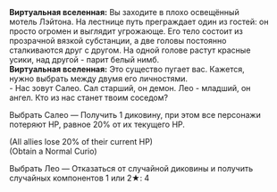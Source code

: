 {{Диалог Начало}}
:'''Виртуальная вселенная:''' Вы заходите в плохо освещённый мотель Лэйтона. На лестнице путь преграждает один из гостей: он просто огромен и выглядит угрожающе. Его тело состоит из прозрачной вязкой субстанции, а две головы постоянно сталкиваются друг с другом. На одной голове растут красные усики, над другой - парит белый нимб.
:'''Виртуальная вселенная:''' Это существо пугает вас. Кажется, нужно выбрать между двумя его личностями.
:- Нас зовут Салео. Сал старший, он демон. Лео - младший, он ангел. Кто из нас станет твоим соседом?
:{{Диалог|Звезда}} Выбрать Салео &mdash; Получить 1 диковину, при этом все персонажи потеряют НР, равное 20% от их текущего НР.
:;(All allies lose 20% of their current HP)
:;(Obtain a Normal Curio)
:{{Диалог|Звезда}} Выбрать Лео &mdash; Отказаться от случайной диковины и получить случайных компонентов 1 или 2★: 4
{{Диалог Конец}}